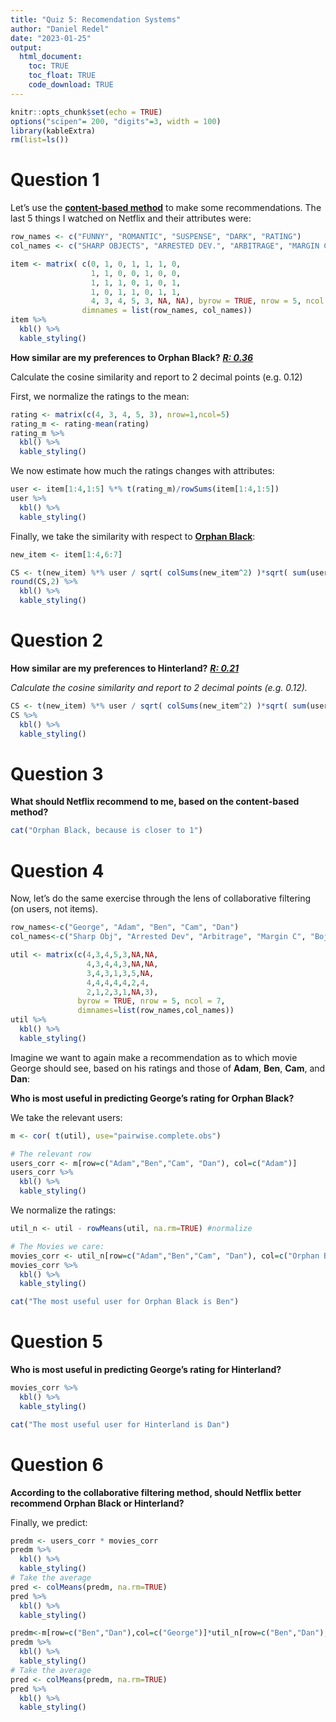 ---
title: "Quiz 5: Recomendation Systems"
author: "Daniel Redel"
date: "2023-01-25"
output: 
  html_document:
    toc: TRUE
    toc_float: TRUE
    code_download: TRUE
---

```{r setup, include=FALSE}
knitr::opts_chunk$set(echo = TRUE)
options("scipen"= 200, "digits"=3, width = 100)
library(kableExtra)
rm(list=ls())
```

# Question 1

Let's use the [**content-based method**]{.underline} to make some recommendations. The last 5 things I watched on Netflix and their attributes were:

```{r}
row_names <- c("FUNNY", "ROMANTIC", "SUSPENSE", "DARK", "RATING")
col_names <- c("SHARP OBJECTS", "ARRESTED DEV.", "ARBITRAGE", "MARGIN CALL", "BOJACK", "ORPHAN BLACK", "HINTERLAND")

item <- matrix( c(0, 1, 0, 1, 1, 1, 0,
                  1, 1, 0, 0, 1, 0, 0,
                  1, 1, 1, 0, 1, 0, 1,
                  1, 0, 1, 1, 0, 1, 1,
                  4, 3, 4, 5, 3, NA, NA), byrow = TRUE, nrow = 5, ncol = 7,
                dimnames = list(row_names, col_names))
item %>% 
  kbl() %>%
  kable_styling()
```

**How similar are my preferences to Orphan Black?** [***R: 0.36***]{.underline}

Calculate the cosine similarity and report to 2 decimal points (e.g. 0.12)

First, we normalize the ratings to the mean:

```{r}
rating <- matrix(c(4, 3, 4, 5, 3), nrow=1,ncol=5)
rating_m <- rating-mean(rating)
rating_m %>% 
  kbl() %>%
  kable_styling()
```

We now estimate how much the ratings changes with attributes:

```{r}
user <- item[1:4,1:5] %*% t(rating_m)/rowSums(item[1:4,1:5])
user %>% 
  kbl() %>%
  kable_styling()
```

Finally, we take the similarity with respect to [**Orphan Black**]{.underline}:

```{r}
new_item <- item[1:4,6:7]

CS <- t(new_item) %*% user / sqrt( colSums(new_item^2) )*sqrt( sum(user^2) )
round(CS,2) %>% 
  kbl() %>%
  kable_styling()
```

# Question 2

**How similar are my preferences to Hinterland?** [***R: 0.21***]{.underline}

*Calculate the cosine similarity and report to 2 decimal points (e.g. 0.12).*

```{r}
CS <- t(new_item) %*% user / sqrt( colSums(new_item^2) )*sqrt( sum(user^2) )
CS %>% 
  kbl() %>%
  kable_styling()
```

# Question 3

**What should Netflix recommend to me, based on the content-based method?**

```{r, echo=FALSE}
cat("Orphan Black, because is closer to 1")
```

# Question 4

Now, let's do the same exercise through the lens of collaborative filtering (on users, not items).

```{r}
row_names<-c("George", "Adam", "Ben", "Cam", "Dan")
col_names<-c("Sharp Obj", "Arrested Dev", "Arbitrage", "Margin C", "Bojack", "Orphan B", "Hinterland")

util <- matrix(c(4,3,4,5,3,NA,NA,
                 4,3,4,4,3,NA,NA,
                 3,4,3,1,3,5,NA,
                 4,4,4,4,4,2,4,
                 2,1,2,3,1,NA,3),
               byrow = TRUE, nrow = 5, ncol = 7, 
               dimnames=list(row_names,col_names))
util %>% 
  kbl() %>%
  kable_styling()
```

Imagine we want to again make a recommendation as to which movie George should see, based on his ratings and those of **Adam**, **Ben**, **Cam**, and **Dan**:

**Who is most useful in predicting George's rating for Orphan Black?**

We take the relevant users:

```{r}
m <- cor( t(util), use="pairwise.complete.obs")

# The relevant row
users_corr <- m[row=c("Adam","Ben","Cam", "Dan"), col=c("Adam")]
users_corr %>% 
  kbl() %>%
  kable_styling()

```

We normalize the ratings:

```{r}
util_n <- util - rowMeans(util, na.rm=TRUE) #normalize

# The Movies we care:
movies_corr <- util_n[row=c("Adam","Ben","Cam", "Dan"), col=c("Orphan B", "Hinterland")]
movies_corr %>% 
  kbl() %>%
  kable_styling()

```

```{r, echo=FALSE}
cat("The most useful user for Orphan Black is Ben")
```

# Question 5

**Who is most useful in predicting George's rating for Hinterland?**

```{r}
movies_corr %>% 
  kbl() %>%
  kable_styling()
```

```{r, echo=FALSE}
cat("The most useful user for Hinterland is Dan")
```

# Question 6

**According to the collaborative filtering method, should Netflix better recommend Orphan Black or Hinterland?**

Finally, we predict:

```{r}
predm <- users_corr * movies_corr
predm %>% 
  kbl() %>%
  kable_styling()
# Take the average
pred <- colMeans(predm, na.rm=TRUE)
pred %>% 
  kbl() %>%
  kable_styling()

```

```{r}
predm<-m[row=c("Ben","Dan"),col=c("George")]*util_n[row=c("Ben","Dan"),col=c("Orphan B", "Hinterland")]
predm %>% 
  kbl() %>%
  kable_styling()
# Take the average
pred <- colMeans(predm, na.rm=TRUE)
pred %>% 
  kbl() %>%
  kable_styling()
```
